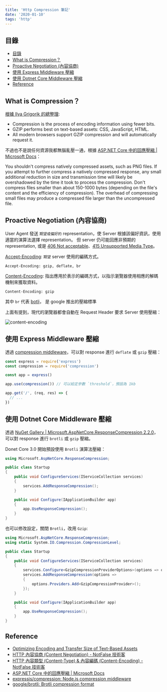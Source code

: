```yaml
---
title: 'Http Compression 筆記'
date: '2020-01-10'
tags: 'http'
---
```


## 目錄

- [目錄](#目錄)
- [What is Compression？](#what-is-compression)
- [Proactive Negotiation (內容協商)](#proactive-negotiation-內容協商)
- [使用 Express Middleware 壓縮](#使用-express-middleware-壓縮)
- [使用 Dotnet Core Middleware 壓縮](#使用-dotnet-core-middleware-壓縮)
- [Reference](#reference)

## What is Compression？

[根據 Ilya Grigorik 的總整理](https://developers.google.com/web/fundamentals/performance/optimizing-content-efficiency/optimize-encoding-and-transfer):

- Compression is the process of encoding information using fewer bits.
- GZIP performs best on text-based assets: CSS, JavaScript, HTML.
- All modern browsers support GZIP compression and will automatically request it.

不過也不是說任何資源我都無腦亂壓一通，根據 [ASP.NET Core 中的回應壓縮 | Microsoft Docs](https://docs.microsoft.com/zh-tw/aspnet/core/performance/response-compression?view=aspnetcore-3.1)：

You shouldn't compress natively compressed assets, such as PNG files.
If you attempt to further compress a natively compressed response,
any small additional reduction in size and transmission time will likely be overshadowed by the time it took to process the compression.
Don't compress files smaller than about 150-1000 bytes (depending on the file's content and the efficiency of compression).
The overhead of compressing small files may produce a compressed file larger than the uncompressed file.

## Proactive Negotiation (內容協商)

User Agent 發送 `期望或偏好的` representation，使 Server 根據該偏好資訊，使用適當的演算法選擇 representation。
但 server 仍可能回應非預期的 representation, 或是 [406 Not acceptable](https://developer.mozilla.org/en-US/docs/Web/HTTP/Status/406)、[415 Unsupported Media Type](https://developer.mozilla.org/zh-TW/docs/Web/HTTP/Status/415)。

[Accept-Encoding](https://developer.mozilla.org/en-US/docs/Web/HTTP/Headers/Accept-Encoding): `期望` server 使用的編碼方式。

```http
Accept-Encoding: gzip, deflate, br
```

[Content-Encoding](https://developer.mozilla.org/en-US/docs/Web/HTTP/Headers/Content-Encoding): 指出應用於表示的編碼方式，以指示瀏覽器使用相應的解碼機制來獲取資料。

```http
Content-Encoding: gzip
```

其中 `br` 代表 [botli](https://github.com/google/brotli)， 是 google 推出的壓縮標準

上面有提到，現代的瀏覽器都會自動在 Request Header 要求 Server 使用壓縮：

![content-encoding](../images/http-compression/001.png)

## 使用 Express Middleware 壓縮

透過 [compression middleware](https://github.com/expressjs/compression)，可以對 response 進行 `deflate` 或 `gzip` 壓縮：

```js
const express = require('express')
const compression = require('compression')

const app = express()

app.use(compression()) // 可以給定參數 `threshold`，預設為 1kb

app.get('/', (req, res) => {
  // ...
})
```

## 使用 Dotnet Core Middleware 壓縮

透過 [NuGet Gallery | Microsoft.AspNetCore.ResponseCompression 2.2.0](https://www.nuget.org/packages/Microsoft.AspNetCore.ResponseCompression/)，可以對 response 進行 `brotli` 或 `gzip` 壓縮。

Donet Core 3.0 開始預設使用 `Brotli` 演算法壓縮：

```csharp
using Microsoft.AspNetCore.ResponseCompression;

public class Startup
{
    public void ConfigureServices(IServiceCollection services)
    {
        services.AddResponseCompression();
    }

    public void Configure(IApplicationBuilder app)
    {
        app.UseResponseCompression();
    }
}
```

也可以修改設定，關閉 `Brotli`，改用 `Gzip`:

```csharp
using Microsoft.AspNetCore.ResponseCompression;
using static System.IO.Compression.CompressionLevel;

public class Startup
{
    public void ConfigureServices(IServiceCollection services)
    {
        services.Configure<GzipCompressionProviderOptions>(options => options.Level = Optimal);
        services.AddResponseCompression(options =>
        {
            options.Providers.Add<GzipCompressionProvider>();
        });
    }

    public void Configure(IApplicationBuilder app)
    {
        app.UseResponseCompression();
    }
}
```

## Reference

- [Optimizing Encoding and Transfer Size of Text-Based Assets](https://developers.google.com/web/fundamentals/performance/optimizing-content-efficiency/optimize-encoding-and-transfer)
- [HTTP 內容協商 (Content Negotiation) - NotFalse 技術客](https://notfalse.net/41/http-content-negotiation#-server-driven)
- [HTTP 內容類型 (Content-Type) & 內容編碼 (Content-Encoding) - NotFalse 技術客](https://notfalse.net/40/http-representation?subscribe=success#blog_subscription-9)
- [ASP.NET Core 中的回應壓縮 | Microsoft Docs](https://docs.microsoft.com/zh-tw/aspnet/core/performance/response-compression?view=aspnetcore-3.1)
- [expressjs/compression: Node.js compression middleware](https://github.com/expressjs/compression)
- [google/brotli: Brotli compression format](https://github.com/google/brotli)
